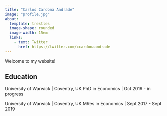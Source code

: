 ```yaml
---
title: "Carlos Cardona Andrade"
image: "profile.jpg"
about: 
  template: trestles
  image-shape: rounded
  image-width: 15em
  links:
    - text: Twitter
      href: https://twitter.com/ccardonaandrade
---
```


Welcome to my website!

## Education

University of Warwick | Coventry, UK
PhD in Economics | Oct 2019 - in progress

University of Warwick | Coventry, UK
MRes in Economics | Sept 2017 - Sept 2019
